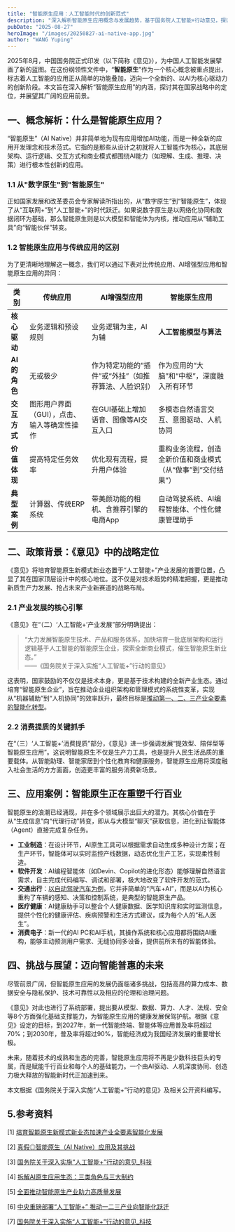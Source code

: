 ```yaml
---
title: "智能原生应用：人工智能时代的创新范式"
description: "深入解析智能原生应用概念与发展趋势，基于国务院人工智能+行动意见，探讨AI驱动的产业创新范式与应用前景"
pubDate: "2025-08-27"
heroImage: "/images/20250827-ai-native-app.jpg"
author: "WANG Yuping"
---
```


2025年8月，中国国务院正式印发（以下简称《意见》），为中国人工智能发展擘画了新的蓝图。在这份纲领性文件中，“**智能原生**”作为一个核心概念被重点提出，标志着人工智能的应用正从简单的功能叠加，迈向一个全新的、以AI为核心驱动力的创新阶段。本文旨在深入解析“智能原生应用”的内涵，探讨其在国家战略中的定位，并展望其广阔的应用前景。

## 一、概念解析：什么是智能原生应用？

“智能原生”（AI Native）并非简单地为现有应用增加AI功能，而是一种全新的应用开发理念和技术范式。它指的是那些从设计之初就将人工智能作为核心，其底层架构、运行逻辑、交互方式和商业模式都围绕AI能力（如理解、生成、推理、决策）进行根本性创新的应用。

### 1.1 从"数字原生"到"智能原生"

正如国家发展和改革委员会专家解读所指出的，从“数字原生”到“智能原生”，体现了从“互联网+”到“人工智能+”的时代跃迁。如果说数字原生是以网络化协同和数据闭环为基础，那么智能原生则是以大模型和智能体为内核，推动应用从“辅助工具”向“智能伙伴”转变。

### 1.2 智能原生应用与传统应用的区别

为了更清晰地理解这一概念，我们可以通过下表对比传统应用、AI增强型应用和智能原生应用的异同：

| 类别  | 传统应用 | AI增强型应用 | 智能原生应用 |
| --- | --- | --- | --- |
| **核心驱动** | 业务逻辑和预设规则 | 业务逻辑为主，AI为辅 | **人工智能模型与算法** |
| **AI的角色** | 无或极少 | 作为特定功能的“插件”或“外挂”（如推荐算法、人脸识别） | 作为应用的“大脑”和“中枢”，深度融入所有环节 |
| **交互方式** | 图形用户界面（GUI），点击、输入等确定性操作 | 在GUI基础上增加语音、图像等AI交互入口 | 多模态自然语言交互、意图驱动、人机协同 |
| **价值体现** | 提高特定任务效率 | 优化现有流程，提升用户体验 | 重构业务流程，创造全新价值和商业模式（从“做事”到“交付结果”） |
| **典型案例** | 计算器、传统ERP系统 | 带美颜功能的相机、含推荐引擎的电商App | 自动驾驶系统、AI编程智能体、个性化健康管理助手 |

## 二、政策背景：《意见》中的战略定位

《意见》将培育智能原生新模式新业态置于“人工智能+”产业发展的首要位置，凸显了其在国家顶层设计中的核心地位。这不仅是对技术趋势的精准把握，更是推动新质生产力发展、抢占未来产业新赛道的战略布局。

### 2.1 产业发展的核心引擎

《意见》在“（二）‘人工智能+’产业发展”部分明确提出：

> “大力发展智能原生技术、产品和服务体系，加快培育一批底层架构和运行逻辑基于人工智能的智能原生企业，探索全新商业模式，催生智能原生新业态。”  
> ——《国务院关于深入实施“人工智能+”行动的意见》

这表明，国家鼓励的不仅仅是技术本身，更是基于技术构建的全新产业生态。通过培育“智能原生企业”，旨在推动企业组织架构和管理模式的系统性变革，实现从“机器辅助”到“人机协同”的效率跃升，最终目标是[推动第一、二、三产业全要素的智能化转型](https://www.stcn.com/article/detail/3277779.html)。

### 2.2 消费提质的关键抓手

在“（三）‘人工智能+’消费提质”部分，《意见》进一步强调发展“提效型、陪伴型等智能原生应用”。这说明智能原生不仅是生产力工具，也是提升人民生活品质的重要载体。从智能助理、智能家居到个性化教育和健康服务，智能原生应用将深度融入社会生活的方方面面，创造更丰富的服务消费新场景。

## 三、应用案例：智能原生正在重塑千行百业

智能原生的浪潮已经涌现，并在多个领域展示出巨大的潜力。其核心价值在于从“生成信息”向“代理行动”转变，即从与大模型“聊天”获取信息，进化到让智能体（Agent）直接完成复杂任务。

*   **工业制造**：在设计环节，AI原生工具可以根据需求自动生成多种设计方案；在生产环节，智能体可以实时监控产线数据，动态优化生产工艺，实现柔性制造。
*   **软件开发**：AI编程智能体（如Devin、Copilot的进化形态）能够理解自然语言需求，自主完成代码编写、调试和部署，极大地改变了软件开发的范式。
*   **交通出行**：[以自动驾驶汽车为例](https://www.ndrc.gov.cn/xxgk/jd/jd/202508/t20250826_1400073.html)，它并非简单的“汽车+AI”，而是以AI为核心重构了车辆的感知、决策和控制系统，是典型的智能原生产品。
*   **医疗健康**：AI健康助手可以整合个人健康数据、医学知识库和实时监测信息，提供个性化的健康评估、疾病预警和生活方式建议，成为每个人的“私人医生”。
*   **消费电子**：新一代的AI PC和AI手机，其操作系统和核心应用都将围绕AI重构，能够主动预测用户需求、无缝协同多设备，提供前所未有的智能体验。

## 四、挑战与展望：迈向智能普惠的未来

尽管前景广阔，但智能原生应用的发展仍面临诸多挑战，包括高昂的算力成本、数据安全与隐私保护、技术可靠性以及相应的伦理和治理问题。

《意见》对此也进行了系统部署，提出要从模型、数据、算力、人才、法规、安全等8个方面强化基础支撑能力，为智能原生应用的健康发展保驾护航。根据《意见》设定的目标，到2027年，新一代智能终端、智能体等应用普及率将超过70%；到2030年，普及率将超过90%，智能经济成为我国经济发展的重要增长极。

未来，随着技术的成熟和生态的完善，智能原生应用将不再是少数科技巨头的专属，而是赋能千行百业和每个人的基础能力。一个由AI驱动、人机深度协同、创造力极大释放的智能新时代正加速到来。

本文根据《国务院关于深入实施“人工智能+”行动的意见》及相关公开资料编写。


## 5.参考资料

\[1\] [培育智能原生新模式新业态加速产业全要素智能化发展](https://www.ndrc.gov.cn/xxgk/jd/jd/202508/t20250826_1400075.html)

\[2\] [真假◎智能原生（AI Native）应用及其挑战](https://zhuanlan.zhihu.com/p/4825539591)

\[3\] [国务院关于深入实施“人工智能+”行动的意见\_科技](https://www.gov.cn/zhengce/content/202508/content_7037861.htm)

\[4\] [拆解AI原生应用生态：三类角色与三大制约](http://www.360doc.com/content/24/0412/21/65928897_1120211736.shtml)

\[5\] [全面推动智能原生产业助力高质量发展](https://www.ndrc.gov.cn/xxgk/jd/jd/202508/t20250826_1400073.html)

\[6\] [中央重磅部署“人工智能+” 推动一二三产业向智能化跃迁](https://www.stcn.com/article/detail/3277779.html)

\[7\] [国务院关于深入实施“人工智能+”行动的意见\_科技](https://www.gov.cn/zhengce/content/202508/content_7037861.htm)


